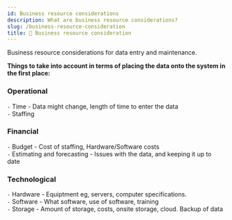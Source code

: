 ```yaml
---
id: Business resource considerations
description: What are business resource considerations?
slug: /business-resource-consideration
title: 🧑 Business resource consideration
---
```



Business resource considerations for data entry and maintenance.

**Things to take into account in terms of placing the data onto the system in the first place:**

### Operational
` - ` Time - Data might change, length of time to enter the data <br />
` - ` Staffing 

### Financial
` - ` Budget - Cost of staffing, Hardware/Software costs <br />
` - ` Estimating and forecasting - Issues with the data, and keeping it up to date

### Technological
` - ` Hardware - Equiptment eg, servers, computer specifications. <br />
` - ` Software - What software, use of software, training <br />
` - ` Storage - Amount of storage, costs, onsite storage, cloud. Backup of data <br />
